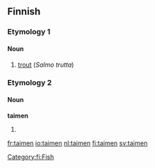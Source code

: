 ==Finnish==

===Etymology 1===
{{wikipedia|lang=fi}}

====Noun====
{{fi-noun|taimen|type=ahven}}

# [[trout]] (''Salmo trutta'')

===Etymology 2===

====Noun====
'''taimen'''

# {{fi-form of|type=noun|case=genitive|pl=singular|taimi}}

[[Category:fi:Fish]]

[[fr:taimen]]
[[io:taimen]]
[[nl:taimen]]
[[fi:taimen]]
[[sv:taimen]]